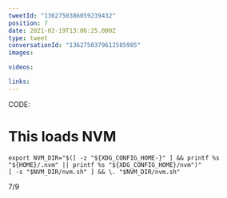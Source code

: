 ```yaml
---
tweetId: "1362750386059239432"
position: 7
date: 2021-02-19T13:06:25.000Z
type: tweet
conversationId: "1362750379612585985"
images:

videos:

links:
---
```


CODE:

# This loads NVM

```
export NVM_DIR="$([ -z "${XDG_CONFIG_HOME-}" ] && printf %s "${HOME}/.nvm" || printf %s "${XDG_CONFIG_HOME}/nvm")"
[ -s "$NVM_DIR/nvm.sh" ] && \. "$NVM_DIR/nvm.sh"
```

7/9
